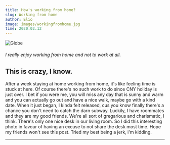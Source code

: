 ```yaml
---
title: How's working from home?
slug: Working from home
author: Elio
image: images/workingfromhome.jpg
time: 2020.02.12
---
```


![Globe](images/workingfromhome.jpg)

###### I really enjoy working from home and not to work at all.

## This is crazy, I know.

After a week staying at home working from home, it's like feeling time is stuck at here. Of course there's no such work to do since CNY holiday is just over.
I bet if you were me, you will miss any day that is sunny and warm and you can actually go out and have a nice walk, maybe go with a kind date. When it just began, I kinda felt released, cus you know finally there's a chance you don't need to catch the darn subway.
Luckily, I have roommates and they are my good friends. We're all sort of gregarious and charismatic, I think. There's only one nice desk in our living room. So I did this interesting photo in favour of having an excuse to not share the desk most time. Hope my friends won't see this post.
Tried my best being a jerk, i'm kidding.

---
